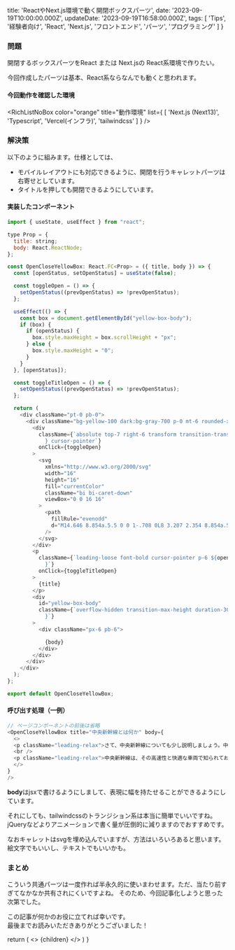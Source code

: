 
  title: 'ReactやNext.js環境で動く開閉ボックスパーツ',
  date: '2023-09-19T10:00:00.000Z',
  updateDate: '2023-09-19T16:58:00.000Z',
  tags: [
    'Tips',
    '経験者向け',
    'React',
    'Next.js',
    'フロントエンド',
    'パーツ',
    'プログラミング'
  ]
}

### 問題
開閉するボックスパーツをReact または Next.jsの React系環境で作りたい。

今回作成したパーツは基本、React系ならなんでも動くと思われます。

#### 今回動作を確認した環境

<RichListNoBox
  color="orange"
  title="動作環境"
  list={
  [
    'Next.js (Next13)',
    'Typescript',
    'Vercel(インフラ)',
    'tailwindcss'
  ]
} />

### 解決策

以下のように組みます。仕様としては、

- モバイルレイアウトにも対応できるように、開閉を行うキャレットパーツは右寄せとしています。
- タイトルを押しても開閉できるようにしています。

#### 実装したコンポーネント

<CodeBlockTitle title="lib/components/OpenCloseYellowBox.tsx" />

```javascript
import { useState, useEffect } from "react";

type Prop = {
  title: string;
  body: React.ReactNode;
};

const OpenCloseYellowBox: React.FC<Prop> = ({ title, body }) => {
  const [openStatus, setOpenStatus] = useState(false);

  const toggleOpen = () => {
    setOpenStatus((prevOpenStatus) => !prevOpenStatus);
  };

  useEffect(() => {
    const box = document.getElementById("yellow-box-body");
    if (box) {
      if (openStatus) {
        box.style.maxHeight = box.scrollHeight + "px";
      } else {
        box.style.maxHeight = "0";
      }
    }
  }, [openStatus]);

  const toggleTitleOpen = () => {
    setOpenStatus((prevOpenStatus) => !prevOpenStatus);
  };

  return (
    <div className="pt-0 pb-0">
      <div className="bg-yellow-100 dark:bg-gray-700 p-0 mt-6 rounded-xl text-sm relative">
        <div
          className={`absolute top-7 right-6 transform transition-transform ${openStatus ? "rotate-180" : ""
            } cursor-pointer`}
          onClick={toggleOpen}
        >
          <svg
            xmlns="http://www.w3.org/2000/svg"
            width="16"
            height="16"
            fill="currentColor"
            className="bi bi-caret-down"
            viewBox="0 0 16 16"
          >
            <path
              fillRule="evenodd"
              d="M14.646 8.854a.5.5 0 0 1-.708 0L8 3.207 2.354 8.854a.5.5 0 0 1-.708-.708l6-6a.5.5 0 0 1 .708 0l6 6a.5.5 0 0 1 0 .708z"
            />
          </svg>
        </div>
        <p
          className={`leading-loose font-bold cursor-pointer p-6 ${openStatus ? "" : ""
            }`}
          onClick={toggleTitleOpen}
        >
          {title}
        </p>
        <div
          id="yellow-box-body"
          className={`overflow-hidden transition-max-height duration-300 ${openStatus ? "max-h-96" : "max-h-0"
            }`}
        >
          <div className="px-6 pb-6">

            {body}
          </div>
        </div>
      </div>
    </div>
  );
};

export default OpenCloseYellowBox;

```

#### 呼び出す処理（一例）

<CodeBlockTitle title="lib/app/page.tsx" />

```javascript
// ページコンポーネントの前後は省略
<OpenCloseYellowBox title="中央新幹線とは何か" body={
  <>
  <p className="leading-relax">さて、中央新幹線についても少し説明しましょう。中央新幹線は、日本国内で東海道新幹線に次いで重要な新幹線路線の一つです。東京から大阪を結び、高速で移動するための交通手段として利用されています。中央新幹線には東京、名古屋、京都、大阪などの主要な都市が含まれており、ビジネスや観光で多くの人々に利用されています。</p>
  <br />
  <p className="leading-relax">中央新幹線は、その高速性と快適な車両で知られており、長距離を短時間で移動することができます。多くの人にとって、中央新幹線は日本国内を効率的に移動するための不可欠な手段となっています。</p>
  </>
}
/>
```

**body**はjsxで書けるようにしまして、表現に幅を持たせることができるようにしています。

それにしても、tailwindcssのトランジション系は本当に簡単でいいですね。jQueryなどよりアニメーションで書く量が圧倒的に減りますのでおすすめです。

<RichLink 
url="https://tailwindcss.com/docs/transition-property" 
icon='ri-github-fill'
title="tailwindcss Transition property" 
subtitle="パーツを遷移させるのをやりたい場合はこのあたりをご参照ください。"
targetBlank={true}
 />

なおキャレットはsvgを埋め込んでいますが、方法はいろいろあると思います。絵文字でもいいし、テキストでもいいかも。

### まとめ

こういう共通パーツは一度作れば半永久的に使いまわせます。ただ、当たり前すぎてなかなか共有されにくいですよね。
そのため、今回記事化しようと思った次第でした。

この記事が何かのお役に立てれば幸いです。<br />
最後までお読みいただきありがとうございました！

  return (
    <Layout meta={meta}>
      <>
        {children}
      </>
    </Layout>
  )
}

